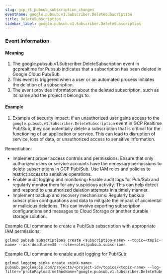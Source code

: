 ```yaml
--- 
slug: gcp_rt_pubsub_subscription_changes
eventname: google.pubsub.v1.Subscriber.DeleteSubscription
title: DeleteSubscription
sidebar_label: google.pubsub.v1.Subscriber.DeleteSubscription
---
```

                       
### Event Information

#### Meaning

1. The google.pubsub.v1.Subscriber.DeleteSubscription event in gcprealtime for Pubsub indicates that a subscription has been deleted in Google Cloud Pub/Sub.
2. This event is triggered when a user or an automated process initiates the deletion of a subscription.
3. The event provides information about the deleted subscription, such as its name and the project it belongs to.

#### Example

1. Example of security impact: If an unauthorized user gains access to the `google.pubsub.v1.Subscriber.DeleteSubscription` event in GCP Realtime Pub/Sub, they can potentially delete a subscription that is critical for the functioning of an application or service. This can lead to disruption of service, loss of data, or unauthorized access to sensitive information.

Remediation:
- Implement proper access controls and permissions: Ensure that only authorized users or service accounts have the necessary permissions to delete subscriptions in GCP Pub/Sub. Use IAM roles and policies to restrict access to sensitive operations.
- Enable audit logging and monitoring: Enable audit logs for Pub/Sub and regularly monitor them for any suspicious activity. This can help detect and respond to unauthorized deletion attempts in a timely manner.
- Implement backup and recovery mechanisms: Regularly backup subscription configurations and data to mitigate the impact of accidental or malicious deletions. This can involve exporting subscription configurations and messages to Cloud Storage or another durable storage solution.

Example CLI command to create a Pub/Sub subscription with appropriate IAM permissions:
```
gcloud pubsub subscriptions create <subscription-name> --topic=<topic-name> --ack-deadline=30 --role=roles/pubsub.subscriber
```

Example CLI command to enable audit logging for Pub/Sub:
```
gcloud logging sinks create <sink-name> pubsub.googleapis.com/projects/<project-id>/topics/<topic-name> --log-filter='protoPayload.methodName="google.pubsub.v1.Subscriber.DeleteSubscription"'
```


 